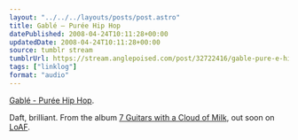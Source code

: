 ```yaml
---
layout: "../../../layouts/posts/post.astro"
title: Gablé – Purée Hip Hop
datePublished: 2008-04-24T10:11:28+00:00
updatedDate: 2008-04-24T10:11:28+00:00
source: tumblr stream
tumblrUrl: https://stream.anglepoised.com/post/32722416/gable-pure-e-hip-hop-daft-brilliant-from-the
tags: ["linklog"]
format: "audio"
---
```



<YouTube id="https://www.youtube.com/watch?v=-LhU0PuPIqQ" />

[Gablé - Purée Hip Hop][1].

Daft, brilliant. From the album [7 Guitars with a Cloud of Milk][2], out soon on [LoAF][3].

[1]: https://www.youtube.com/watch?v=-LhU0PuPIqQ
[2]: http://www.l-o-a-f.com/index.php?artist_id=87
[3]: http://www.l-o-a-f.com/
